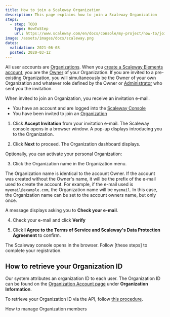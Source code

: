 ```yaml
---
title: How to join a Scaleway Organization
description: This page explains how to join a Scaleway Organization
steps:
  - step: TODO
    type: HowToStep
    url: https://www.scaleway.com/en/docs/console/my-project/how-to/join-an-organization
image: /assets/images/docs/scaleway.png
dates:
  validation: 2021-06-08
  posted: 2020-03-12
---
```


All user accounts are [Organizations](/console/my-account/concepts#organization). When you [create a Scaleway Elements account](/console/my-account/how-to/create-an-account), you are the [Owner](/console/my-account/concepts#owner) of your Organization. If you are invited to a pre-existing Organization, you will simultaneously be the Owner of your own Organization and whatever role defined by the Owner or [Administrator](/console/my-account/concepts#administrator) who sent you the invitation.

When invited to join an Organization, you receive an invitation e-mail. 

<Message type="requirement">

- You have an account and are logged into the [Scaleway Console](https://console.scaleway.com)
- You have been invited to join an [Organization](/console/my-project/concepts/#organization)

</Message>

1. Click **Accept Invitation** from your invitation e-mail. The Scaleway console opens in a browser window. A pop-up displays introducing you to the Organization.

2. Click **Next** to proceed. The Organization dashboard displays. 

  Optionally, you can activate your personal Organization:

3. Click the Organization name in the Organization menu.
  <Lightbox src="scaleway-self-orga-name-min.png" alt="" />

  <Message type="note">

  The Organization name is identical to the account Owner. 
  If the account was created without the Owner's name, 
  it will be the prefix of the e-mail used to create the account. 
  For example, if the e-mail used is `myemail@example.com`, 
  the Organization name will be `myemail`. In this case, 
  the Organization name can be set to the account owners name, but only once.

  </Message>

  A message displays asking you to **Check your e-mail**.

4. Check your e-mail and click **Verify**

5. Click **I Agree to the Terms of Service and Scaleway's Data Protection Agreement** to confirm.

The Scaleway console opens in the browser. Follow [these steps] to complete your registration. 

## How to retrieve your Organization ID

Our system attributes an organization ID to each user. The Organization ID can be found on the [Organization Account page](https://console.scaleway.com/account/organization/profile) under **Organization Information**. 
<Lightbox src="scaleway-orga-id.png" alt="" />

<Message type="note">

  To retrieve your Organization ID via the API, follow [this procedure](/console/my-project/api-cli/retrieving-org-id).

</Message>

<Navigation title="See Also">
  <NextButton to="/console/my-project/how-to/manage-organization-members/">How to manage Organization members</NextButton>
</Navigation>

